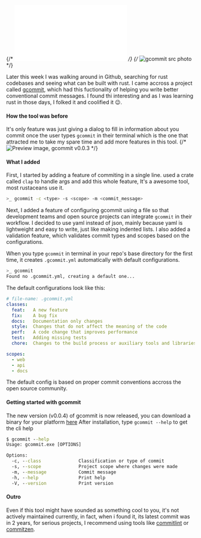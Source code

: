 
{/* ![How to use gcommit](img.src) */}
{/* <Image src={img.src} alt="gcommit src photo" width={400} height={300} className="w-full rounded-lg my-4" /> */}
<BlogTitle releaseDate="Oct 2023" id="how-to-use-gcommit-tool" title="The new version and usage of gcommit, a cli too to make conventional git commit messages" readTime="5 min" description="Later this week I was walking around in Github, searching for rust codebases and seeing what can be built with rust..." language="rust"/>

Later this week I was walking around in Github, searching for rust codebases and seeing what can be built with rust.
I came accross a project called [gcommit](https://github.com/veritem/gcommit), which had this fuctionality of helping you write better conventional commit messages.
I found thi interesting and as I was learning rust in those days, I folked it and coolified it 😉.

#### How the tool was before
It's only feature was just giving a dialog to fill in information about you commit once the user types `gcommit` in their terminal which is the one that attracted me to take my  spare time and add more features in this tool.
{/* ![Preview image, gcommit v0.0.3](https://github.com/veritem/gcommit/raw/main/assets/preview.png) */}
#### What I added 
First, I started by adding a feature of commiting in a single line. used a crate called `clap`  to  handle args and add this whole feature, It's a awesome tool, most rustaceans use it.
```bash 
>_ gcommit -c <type> -s <scope> -m <commit_message>
```
Next, I added a feature of configuring gcommit using a file so that development teams and open source  projects  can integrate `gcommit` in their workflow.
I decided to use yaml instead of json, mainly because yaml is lightweight and easy to write, just like making indented lists.
I also added a validation feature, which validates commit types and scopes based on the configurations.

When you type `gcommit` in terminal in your repo's base directory for the first time, it creates `.gcommit.yml` automatically with default  configurations.
```bash 
>_ gcommit
Found no .gcommit.yml, creating a default one...
```
The default configurations look like this:
```yml
# file-name: .gcommit.yml 
classes:
  feat:   A new feature
  fix:    A bug fix
  docs:   Documentation only changes
  style:  Changes that do not affect the meaning of the code
  perf:   A code change that improves performance
  test:   Adding missing tests
  chore:  Changes to the build process or auxiliary tools and libraries

scopes:
  - web
  - api
  - docs
```
The default config is based on proper commit conventions accross the open source community.

#### Getting started with gcommit
The new version (v0.0.4) of gcommit is now released, you can  download a binary for your platform [here](https://github.com/veritem/gcommit/releases/tag/0.0.4)
After installation, type `gcommit --help` to get the cli help
```cmd
$ gcommit --help
Usage: gcommit.exe [OPTIONS]

Options:
  -c, --class              Classification or type of commit
  -s, --scope              Project scope where changes were made
  -m, --message            Commit message
  -h, --help               Print help
  -V, --version            Print version

```

#### Outro
Even if this tool might have sounded as something cool to you, it's not actively maintained currently, in fact, when i found it, its latest commit was in 2 years, 
for serious projects, I recommend using tools like [commitlint](https://commitlint.js.org) or [commitzen](https://commitizen-tools.github.io/commitizen/).

